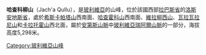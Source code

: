 {{Coord|16|2|41|S|68|23|22|W|display=title}}

'''哈查科柳山'''（Jach'a Qullu），是[[玻利維亞|玻利維亞]]的山峰，位於該國西部[[拉巴斯省_(玻利維亞)|拉巴斯省]]的[[洛斯安地斯省|洛斯安地斯省]]，處於[[希斯卡帕塔山|希斯卡帕塔山]]西南面、[[哈查霍科山|哈查霍科山]]西南面、[[維拉柳西山|維拉柳西山]]、[[瓦拉瓦拉尼山|瓦拉瓦拉尼山]]和[[卡拉托霍山|卡拉托霍山]]西北面，屬於[[安第斯山脈|安第斯山脈]]中[[玻利維亞瑞阿爾山脈|玻利維亞瑞阿爾山脈]]的一部分，海拔高度5,298米。

{{Bolivia-geo-stub}}
[[Category:玻利維亞山峰|Category:玻利維亞山峰]]